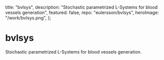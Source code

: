   title: "bvlsys",
  description: "Stochastic parametrized L-Systems for blood vessels generation",
  featured: false,
  repo: "eulersson/bvlsys",
  heroImage: "/work/bvlsys.png",
};

# bvlsys

Stochastic parametrized L-Systems for blood vessels generation.
